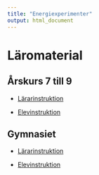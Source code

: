 ```yaml
---
title: "Energiexperimenter"
output: html_document
---
```


# Läromaterial {.tabset .tabset-fade}

## Årskurs 7 till 9

- [Lärarinstruktion](teachers_7.html)

- [Elevinstruktion](students_7.html)

##  Gymnasiet

- [Lärarinstruktion](teachers_GN.html)

- [Elevinstruktion](students_GN.html)
